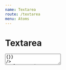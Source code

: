 ```yaml
---
name: Textarea
route: /textarea
menu: Atoms
---
```




# Textarea


<Playground>
  <Textarea 
    placeholderText="This textarea doesn't accept any number..."
    label="Textarea component label"
    size={'medium'}
    regEx={['[0-9]', 'g']} 
    replaceString={'*'}
    characterLimit={'50'}
    handleChange={()=>{}}
/>
</Playground>

<PropsTable of={Textarea} />
